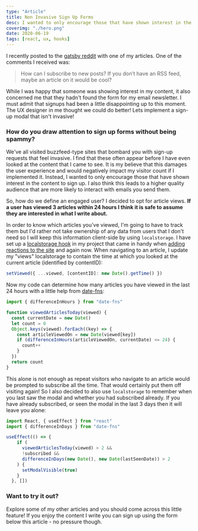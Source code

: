 ```yaml
---
type: "Article"
title: Non Invasive Sign Up Forms
desc: I wanted to only encourage those that have shown interest in the content to sign up. This would lead to a higher quality audience that are more likely to interact with emails I send them. So, how do we define an engaged user?
coverimg: "./hero.png"
date: 2020-06-19
tags: [react, ux, hooks]
---
```

I recently posted to the [gatsby reddit](https://www.reddit.com/r/gatsbyjs/) with one of my articles. One of the comments I received was:

> How can I subscribe to new posts? If you don’t have an RSS feed, maybe an article on it would be cool?

While I was happy that someone was showing interest in my content, it also concerned me that they hadn't found the form for my email newsletter. I must admit that signups had been a little disappointing up to this moment. The UX designer in me thought we could do better! Lets implement a sign-up modal that isn't invasive! 

### How do you draw attention to sign up forms without being spammy?

We've all visited buzzfeed-type sites that bombard you with sign-up requests that feel invasive. I find that these often appear before I have even looked at the content that I came to see. It is my believe that this damages the user experience and would negatively impact my visitor count if I implemented it. Instead, I wanted to only encourage those that have shown interest in the content to sign up. I also think this leads to a higher quality audience that are more likely to interact with emails you send them.

So, how do we define an engaged user? I decided to opt for article views. **If a user has viewed 3 articles within 24 hours I think it is safe to assume they are interested in what I write about.** 

In order to know which articles you've viewed, I'm going to have to track them but I'd rather not take ownership of any data from users that I don't need so I will keep this information client-side by using `localstorage`. I have set up a [localstorage hook](https://github.com/slarsendisney/personal-site/blob/master/src/utils/customHooks.js) in my project that came in handy when [adding reactions to the site](/articles/Creating-Page-Reactions) and again now. When navigating to an article, I update my "views" localstorage to contain the time at which you looked at the current article (identified by contentID):

```jsx
setViewed({ ...viewed, [contentID]: new Date().getTime() })
```

Now my code can determine how many articles you have viewed in the last 24 hours with a little help from [date-fns](https://date-fns.org/):

```jsx
import { differenceInHours } from "date-fns"

function viewedArticlesToday(viewed) {
  const currentDate = new Date()
  let count = 0
  Object.keys(viewed).forEach((key) => {
    const articleViewedOn = new Date(viewed[key])
    if (differenceInHours(articleViewedOn, currentDate) <= 24) {
      count++
    }
  })
  return count
}
```

This alone is not enough as repeat visitors who navigate to an article would be prompted to subscribe all the time. That would certainly put them off visiting again! So I also decided to also use `localstorage` to remember when you last saw the modal and whether you had subscribed already. If you have already subscribed, or seen the modal in the last 3 days then it will leave you alone:

```jsx
import React, { useEffect } from "react"
import { differenceInDays } from "date-fns"

useEffect(() => {
    if (
      viewedArticlesToday(viewed) > 2 &&
      !subscribed &&
      differenceInDays(new Date(), new Date(lastSeenDate)) > 2
    ) {
      setModalVisible(true)
    }
  }, [])
```

### Want to try it out? 

Explore some of my other articles and you should come across this little feature! If you enjoy the content I write you can sign up using the form below this article - no pressure though.
